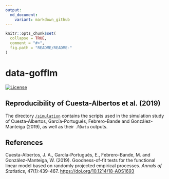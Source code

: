 ```yaml
---
output:
  md_document:
    variant: markdown_github
---
```



<!-- README.md is generated from README.Rmd. Please edit that file -->

```r
knitr::opts_chunk$set(
  collapse = TRUE,
  comment = "#>",
  fig.path = "README/README-"
)
```

data-gofflm
===========

[![License](https://img.shields.io/badge/license-GPL%20v3-blue.svg)](https://www.gnu.org/licenses/gpl-3.0)

## Reproducibility of Cuesta-Albertos et al. (2019)

The directory [`/simulation`](https://github.com/egarpor/data-gofflm/tree/master/simulation) contains the scripts used in the simulation study of Cuesta-Albertos, García-Portugués, Febrero-Bande and González-Manteiga (2019), as well as their `.RData` outputs.

## References

Cuesta-Albertos, J. A., García-Portugués, E., Febrero-Bande, M. and González-Manteiga, W. (2019). Goodness-of-fit tests for the functional linear model based on randomly projected empirical processes. *Annals of Statistics*, 47(1):439-467. <https://doi.org/10.1214/18-AOS1693>

